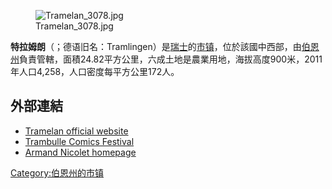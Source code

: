 {{noteTA|G1=瑞士地名}}
[[Image:Tramelan_3078.jpg|right]]

'''特拉姆朗'''（{{lang-fr|Tramelan}}；德语旧名：Tramlingen）是[[瑞士|瑞士]]的[[市镇_(法国)|市镇]]，位於該國中西部，由[[伯恩州|伯恩州]]負責管轄，面積24.82平方公里，六成土地是農業用地，海拔高度900米，2011年人口4,258，人口密度每平方公里172人。

==外部連結==
*[https://web.archive.org/web/20050826132550/http://tramelan.ch/ Tramelan official website]
*[http://www.tramlabulle.ch Trambulle Comics Festival] {{Wayback|url=http://www.tramlabulle.ch/ |date=20210120075559 }}
*[http://www.armandnicolet.com/ Armand Nicolet homepage] {{Wayback|url=http://www.armandnicolet.com/ |date=20201202005057 }}

{{Switzerland-geo-stub}}
[[Category:伯恩州的市镇|Category:伯恩州的市镇]]